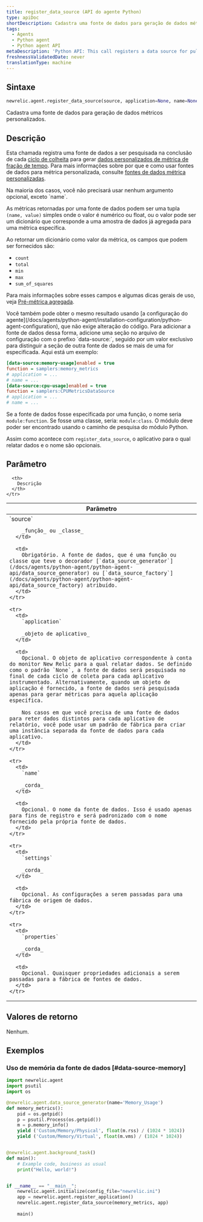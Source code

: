 ```yaml
---
title: register_data_source (API do agente Python)
type: apiDoc
shortDescription: Cadastra uma fonte de dados para geração de dados métricos personalizados.
tags:
  - Agents
  - Python agent
  - Python agent API
metaDescription: 'Python API: This call registers a data source for pulling custom metric data from.'
freshnessValidatedDate: never
translationType: machine
---
```


## Sintaxe

```py
newrelic.agent.register_data_source(source, application=None, name=None, settings=None, **properties)
```

Cadastra uma fonte de dados para geração de dados métricos personalizados.

## Descrição

Esta chamada registra uma fonte de dados a ser pesquisada na conclusão de cada [ciclo de colheita](/docs/accounts-partnerships/education/getting-started-new-relic/glossary#harvest-cycle) para gerar [dados personalizados de métrica de fração de tempo](/docs/data-analysis/metrics/analyze-your-metrics/data-collection-metric-timeslice-event-data#timeslice-data). Para mais informações sobre por que e como usar fontes de dados para métrica personalizada, consulte [fontes de dados métrica personalizadas](/docs/agents/python-agent/supported-features/python-custom-metrics#custom-metric-data-sources).

<Callout variant="tip">
  Na maioria dos casos, você não precisará usar nenhum argumento opcional, exceto `name`.
</Callout>

As métricas retornadas por uma fonte de dados podem ser uma tupla `(name, value)` simples onde o valor é numérico ou float, ou o valor pode ser um dicionário que corresponde a uma amostra de dados já agregada para uma métrica específica.

Ao retornar um dicionário como valor da métrica, os campos que podem ser fornecidos são:

* `count`
* `total`
* `min`
* `max`
* `sum_of_squares`

Para mais informações sobre esses campos e algumas dicas gerais de uso, veja [Pré-métrica agregada](/docs/agents/python-agent/supported-features/python-custom-metrics#pre-aggregated-metrics).

<Callout variant="tip">
  Você também pode obter o mesmo resultado usando [a configuração do agente](/docs/agents/python-agent/installation-configuration/python-agent-configuration), que não exige alteração do código. Para adicionar a fonte de dados dessa forma, adicione uma seção no arquivo de configuração com o prefixo `data-source:`, seguido por um valor exclusivo para distinguir a seção de outra fonte de dados se mais de uma for especificada. Aqui está um exemplo:

  ```ini
  [data-source:memory-usage]enabled = true
  function = samplers:memory_metrics
  # application = ...
  # name = ...
  [data-source:cpu-usage]enabled = true
  function = samplers:CPUMetricsDataSource
  # application = ...
  # name = ...
  ```

  Se a fonte de dados fosse especificada por uma função, o nome seria `module:function`. Se fosse uma classe, seria: `module:class`. O módulo deve poder ser encontrado usando o caminho de pesquisa do módulo Python.

  Assim como acontece com `register_data_source`, o aplicativo para o qual relatar dados e o nome são opcionais.
</Callout>

## Parâmetro

<table>
  <thead>
    <tr>
      <th width="25%">
        Parâmetro
      </th>

      <th>
        Descrição
      </th>
    </tr>
  </thead>

  <tbody>
    <tr>
      <td>
        `source`

        _função_ ou _classe_
      </td>

      <td>
        Obrigatório. A fonte de dados, que é uma função ou classe que teve o decorador [`data_source_generator`](/docs/agents/python-agent/python-agent-api/data_source_generator) ou [`data_source_factory`](/docs/agents/python-agent/python-agent-api/data_source_factory) atribuído.
      </td>
    </tr>

    <tr>
      <td>
        `application`

        _objeto de aplicativo_
      </td>

      <td>
        Opcional. O objeto de aplicativo correspondente à conta do monitor New Relic para a qual relatar dados. Se definido como o padrão `None`, a fonte de dados será pesquisada no final de cada ciclo de coleta para cada aplicativo instrumentado. Alternativamente, quando um objeto de aplicação é fornecido, a fonte de dados será pesquisada apenas para gerar métricas para aquela aplicação específica.

        Nos casos em que você precisa de uma fonte de dados para reter dados distintos para cada aplicativo de relatório, você pode usar um padrão de fábrica para criar uma instância separada da fonte de dados para cada aplicativo.
      </td>
    </tr>

    <tr>
      <td>
        `name`

        _corda_
      </td>

      <td>
        Opcional. O nome da fonte de dados. Isso é usado apenas para fins de registro e será padronizado com o nome fornecido pela própria fonte de dados.
      </td>
    </tr>

    <tr>
      <td>
        `settings`

        _corda_
      </td>

      <td>
        Opcional. As configurações a serem passadas para uma fábrica de origem de dados.
      </td>
    </tr>

    <tr>
      <td>
        `properties`

        _corda_
      </td>

      <td>
        Opcional. Quaisquer propriedades adicionais a serem passadas para a fábrica de fontes de dados.
      </td>
    </tr>
  </tbody>
</table>

## Valores de retorno

Nenhum.

## Exemplos

### Uso de memória da fonte de dados [#data-source-memory]

```py
import newrelic.agent
import psutil
import os

@newrelic.agent.data_source_generator(name='Memory_Usage')
def memory_metrics():
    pid = os.getpid()
    p = psutil.Process(os.getpid())
    m = p.memory_info()
    yield ('Custom/Memory/Physical', float(m.rss) / (1024 * 1024))
    yield ('Custom/Memory/Virtual', float(m.vms) / (1024 * 1024))


@newrelic.agent.background_task()
def main():
    # Example code, business as usual
    print("Hello, world!")


if __name__ == "__main__":
    newrelic.agent.initialize(config_file="newrelic.ini")
    app = newrelic.agent.register_application()
    newrelic.agent.register_data_source(memory_metrics, app)
    
    main()
```